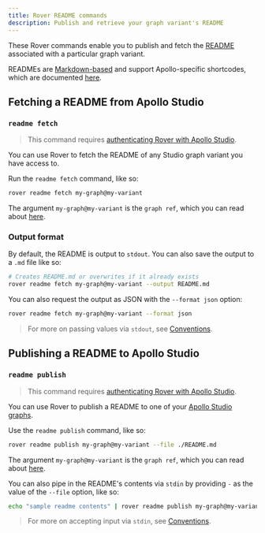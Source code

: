 ```yaml
---
title: Rover README commands
description: Publish and retrieve your graph variant's README
---
```


These Rover commands enable you to publish and fetch the [README](/studio/studio-graph-features/#the-readme-page) associated with a particular graph variant.

READMEs are [Markdown-based](/studio/studio-graph-features/#supported-markdown) and support Apollo-specific shortcodes, which are documented [here](/studio/studio-graph-features/#readme-shortcodes).

## Fetching a README from Apollo Studio

### `readme fetch`

> This command requires [authenticating Rover with Apollo Studio](../configuring/#authenticating-with-apollo-studio).

You can use Rover to fetch the README of any Studio graph variant you have access to.

Run the `readme fetch` command, like so:

```bash
rover readme fetch my-graph@my-variant
```

The argument `my-graph@my-variant` is the `graph ref`, which you can read about [here](../conventions#graph-refs).

### Output format

By default, the README is output to `stdout`. You can also save the output to a `.md` file like so:

```bash
# Creates README.md or overwrites if it already exists
rover readme fetch my-graph@my-variant --output README.md
```

You can also request the output as JSON with the `--format json` option:

```bash
rover readme fetch my-graph@my-variant --format json
```

> For more on passing values via `stdout`, see [Conventions](../conventions#using-stdout).

## Publishing a README to Apollo Studio

### `readme publish`

> This command requires [authenticating Rover with Apollo Studio](../configuring/#authenticating-with-apollo-studio).

You can use Rover to publish a README to one of your [Apollo Studio graphs](/studio/org/graphs/).

Use the `readme publish` command, like so:

```bash
rover readme publish my-graph@my-variant --file ./README.md
```

The argument `my-graph@my-variant` is the `graph ref`, which you can read about [here](../conventions#graph-refs).

You can also pipe in the README's contents via `stdin` by providing `-` as the value of the `--file` option, like so:

```bash
echo "sample readme contents" | rover readme publish my-graph@my-variant --file -
```

> For more on accepting input via `stdin`, see [Conventions](../conventions#using-stdin).

